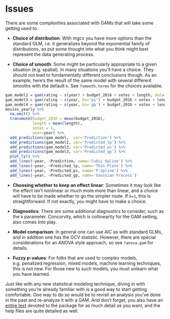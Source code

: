 # Issues

There are some complexities associated with GAMs that will take some getting used to.

- **Choice of distribution**: With <span class="pack">mgcv</span> you have more options than the standard GLM, i.e. it generalizes beyond the exponential family of distributions, so put some thought into what you think might best represent the data generating process.

- **Choice of smooth**: Some might be particularly appropriate to a given situation (e.g. spatial). In many situations you'll have a choice. They should not lead to fundamentally different conclusions though. As an example, here's the result of the same model with several different smooths with the default `k`. See `?smooth.terms` for the choices available.

```r
gam_model2 = gam(rating ~ s(year) + budget_2016 + votes + length, data=movies_yearly)
gam_model3 = gam(rating ~ s(year, bs='ps') + budget_2016 + votes + length, data=movies_yearly)
gam_model4 = gam(rating ~ s(year, bs='gp') + budget_2016 + votes + length, data=movies_yearly)
movies_yearly %>% 
  na.omit() %>%
  transmute(budget_2016 = mean(budget_2016),
            length = mean(length),
            votes = 1,
            year=year) %>% 
  add_predictions(gam_model,  var='Prediction') %>% 
  add_predictions(gam_model2, var='Predicted_tp') %>% 
  add_predictions(gam_model3, var='Predicted_ps') %>% 
  add_predictions(gam_model3, var='Predicted_gp') %>% 
  plot_ly() %>% 
  add_lines(~year, ~Prediction, name='Cubic Spline') %>% 
  add_lines(~year, ~Predicted_tp, name='Thin Plate') %>% 
  add_lines(~year, ~Predicted_ps, name='P-Spline') %>% 
  add_lines(~year, ~Predicted_gp, name='Gaussian Process')
```


- **Choosing whether to keep an effect linear**: Sometimes it may look like the effect isn't nonlinear or much more more than linear, and a choice will have to be made whether to go the simpler route.  If `k=1`, this is straightforward. If not exactly, you might have to make a choice.

- **Diagnostics**: There are some additional diagnostics to consider, such as the `k` parameter.  <span class="emph">Concurvity</span>, which is collinearity for the GAM setting, also comes into play.

- **Model comparison**: In general one can use AIC as with standard GLMs, and in addition one has the GCV statistic. However, there are special considerations for an ANOVA style approach, so see `?anova.gam` for details.

- **Fuzzy p-values**: For folks that are used to complex models, e.g. penalized regression, mixed models, machine learning techniques, this is not new.  For those new to such models, you must unlearn what you have learned.


Just like with any new statistical modeling technique, diving in with something you're already familiar with is a good way to start getting comfortable.  One way to do so would be to revisit an analysis you've done in the past and re-analyze it with a GAM.  And don't forget, you also have an [entire text](https://www.crcpress.com/Generalized-Additive-Models-An-Introduction-with-R/Wood/p/book/9781584884743) devoted to the package for as much detail as you want, and the help files are quite detailed as well.